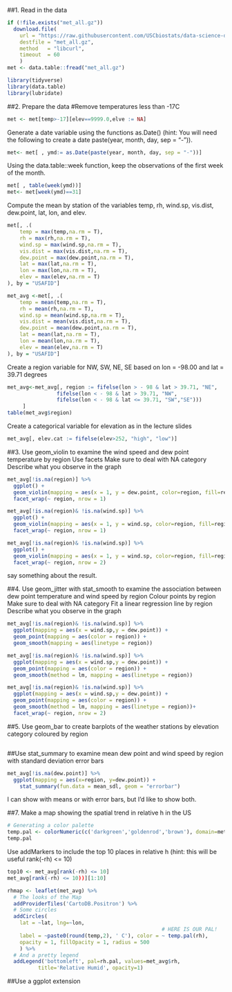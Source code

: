 

##1. Read in the data
```r
if (!file.exists("met_all.gz"))
  download.file(
    url = "https://raw.githubusercontent.com/USCbiostats/data-science-data/master/02_met/met_all.gz",
    destfile = "met_all.gz",
    method   = "libcurl",
    timeout  = 60
    )
met <- data.table::fread("met_all.gz")

library(tidyverse)
library(data.table)
library(lubridate)
```
##2. Prepare the data
#Remove temperatures less than -17C
```r
met <- met[temp>-17][elev==9999.0,elve := NA]
```
Generate a date variable using the functions as.Date() (hint: You will need the following to create a date paste(year, month, day, sep = "-")).

```r
met<- met[ , ymd:= as.Date(paste(year, month, day, sep = "-"))]
```

Using the data.table::week function, keep the observations of the first week of the month.

```r
met[ , table(week(ymd))]
met<- met[week(ymd)==31]
```

Compute the mean by station of the variables temp, rh, wind.sp, vis.dist, dew.point, lat, lon, and elev.
```r
met[, .(
    temp = max(temp,na.rm = T),
    rh = max(rh,na.rm = T),
    wind.sp = max(wind.sp,na.rm = T),
    vis.dist = max(vis.dist,na.rm = T),
    dew.point = max(dew.point,na.rm = T),
    lat = max(lat,na.rm = T),
    lon = max(lon,na.rm = T),
    elev = max(elev,na.rm = T)
), by = "USAFID"]

```
```r
met_avg <-met[, .(
    temp = mean(temp,na.rm = T),
    rh = mean(rh,na.rm = T),
    wind.sp = mean(wind.sp,na.rm = T),
    vis.dist = mean(vis.dist,na.rm = T),
    dew.point = mean(dew.point,na.rm = T),
    lat = mean(lat,na.rm = T),
    lon = mean(lon,na.rm = T),
    elev = mean(elev,na.rm = T)
), by = "USAFID"]
```

Create a region variable for NW, SW, NE, SE based on lon = -98.00 and lat = 39.71 degrees
```r
met_avg<-met_avg[, region := fifelse(lon > - 98 & lat > 39.71, "NE",
                fifelse(lon < - 98 & lat > 39.71, "NW",
                fifelse(lon < - 98 & lat <= 39.71, "SW","SE")))
     ]
table(met_avg$region)
```


Create a categorical variable for elevation as in the lecture slides
```r
met_avg[, elev.cat := fifelse(elev>252, "high", "low")]
```

##3. Use geom_violin to examine the wind speed and dew point temperature by region
Use facets
Make sure to deal with NA category
Describe what you observe in the graph

```r
met_avg[!is.na(region)] %>% 
  ggplot() + 
  geom_violin(mapping = aes(x = 1, y = dew.point, color=region, fill=region)) + 
  facet_wrap(~ region, nrow = 1)
```
```r
met_avg[!is.na(region)& !is.na(wind.sp)] %>% 
  ggplot() + 
  geom_violin(mapping = aes(x = 1, y = wind.sp, color=region, fill=region)) + 
  facet_wrap(~ region, nrow = 1)
```
```r
met_avg[!is.na(region)& !is.na(wind.sp)] %>% 
  ggplot() + 
  geom_violin(mapping = aes(x = 1, y = wind.sp, color=region, fill=region)) + 
  facet_wrap(~ region, nrow = 2)
```
say something about the result.

##4. Use geom_jitter with stat_smooth to examine the association between dew point temperature and wind speed by region
Colour points by region
Make sure to deal with NA category
Fit a linear regression line by region
Describe what you observe in the graph

```r
met_avg[!is.na(region)& !is.na(wind.sp)] %>% 
  ggplot(mapping = aes(x = wind.sp,y = dew.point)) + 
  geom_point(mapping = aes(color = region)) + 
  geom_smooth(mapping = aes(linetype = region))
```
```r
met_avg[!is.na(region)& !is.na(wind.sp)] %>% 
  ggplot(mapping = aes(x = wind.sp,y = dew.point)) + 
  geom_point(mapping = aes(color = region)) + 
  geom_smooth(method = lm, mapping = aes(linetype = region))
```

```r
met_avg[!is.na(region)& !is.na(wind.sp)] %>% 
  ggplot(mapping = aes(x = wind.sp,y = dew.point)) + 
  geom_point(mapping = aes(color = region)) + 
  geom_smooth(method = lm, mapping = aes(linetype = region))+
  facet_wrap(~ region, nrow = 2)
```
##5. Use geom_bar to create barplots of the weather stations by elevation category coloured by region
```r

```

##Use stat_summary to examine mean dew point and wind speed by region with standard deviation error bars
```r
met_avg[!is.na(dew.point)] %>%
  ggplot(mapping = aes(x=region, y=dew.point)) + 
    stat_summary(fun.data = mean_sdl, geom = "errorbar")
```
I can show with means or with error bars, but I'd like to show both.

##7. Make a map showing the spatial trend in relative h in the US
```r
# Generating a color palette
temp.pal <- colorNumeric(c('darkgreen','goldenrod','brown'), domain=met_avg2$rh)
temp.pal
```

Use addMarkers to include the top 10 places in relative h (hint: this will be useful rank(-rh) <= 10)

```r
top10 <- met_avg[rank(-rh) <= 10]
met_avg[rank(-rh) <= 10))][1:10]

```
```r
rhmap <- leaflet(met_avg) %>% 
  # The looks of the Map
  addProviderTiles('CartoDB.Positron') %>% 
  # Some circles
  addCircles(
    lat = ~lat, lng=~lon,
                                                  # HERE IS OUR PAL!
    label = ~paste0(round(temp,2), ' C'), color = ~ temp.pal(rh),
    opacity = 1, fillOpacity = 1, radius = 500
    ) %>%
  # And a pretty legend
  addLegend('bottomleft', pal=rh.pal, values=met_avg$rh,
          title='Relative Humid', opacity=1)
```

##Use a ggplot extension
